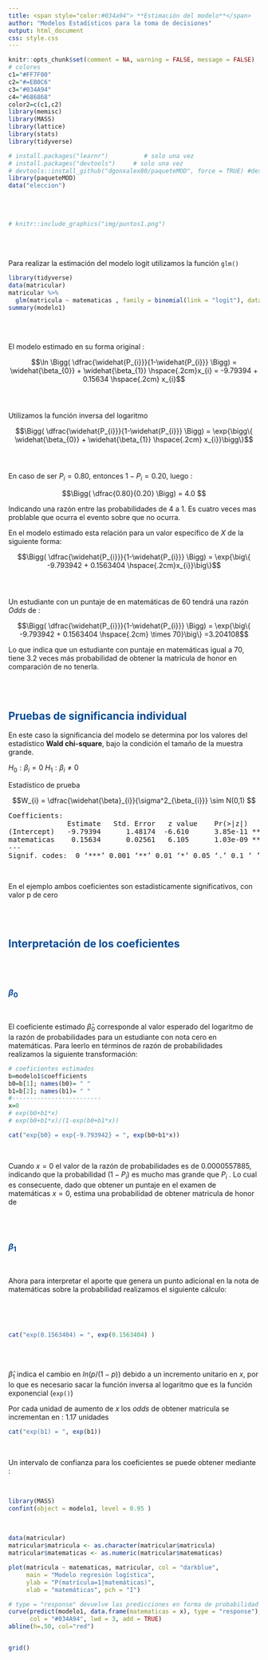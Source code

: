 ```yaml
---
title: <span style="color:#034a94"> **Estimación del modelo**</span>
author: "Modelos Estadísticos para la toma de decisiones"
output: html_document
css: style.css
---
```


```r
knitr::opts_chunk$set(comment = NA, warning = FALSE, message = FALSE)
# colores
c1="#FF7F00"
c2="#=EB0C6"
c3="#034A94"
c4="#686868"
color2=c(c1,c2)
library(memisc)
library(MASS)
library(lattice)
library(stats)
library(tidyverse)

# install.packages("learnr")          # solo una vez
# install.packages("devtools")     # solo una vez
# devtools::install_github("dgonxalex80/paqueteMOD", force = TRUE) #descarga paquete nivelatorioEST
library(paqueteMOD)
data("eleccion")
```

</br></br>

```r
# knitr::include_graphics("img/puntos1.png")
```


</br></br>

Para realizar la estimación del modelo logit utilizamos la función `glm()`

```r
library(tidyverse)
data(matricular)
matricular %>% 
  glm(matricula ~ matematicas , family = binomial(link = "logit"), data = .) -> modelo1
summary(modelo1) 

```

</br></br>

El modelo estimado en su forma original :

$$\ln \Bigg( \dfrac{\widehat{P_{i}}}{1-\widehat{P_{i}}} \Bigg) = \widehat{\beta_{0}} + \widehat{\beta_{1}} \hspace{.2cm}x_{i} = -9.79394  + 0.15634 \hspace{.2cm} x_{i}$$
</br></br>

Utilizamos la función inversa del logaritmo

$$\Bigg( \dfrac{\widehat{P_{i}}}{1-\widehat{P_{i}}} \Bigg) = \exp{\bigg\{ \widehat{\beta_{0}} + \widehat{\beta_{1}} \hspace{.2cm} x_{i}}\bigg\}$$
</br></br>


En caso de ser $P_{i} = 0.80$, entonces $1-P_{i} = 0.20$, luego :

$$\Bigg( \dfrac{0.80}{0.20} \Bigg) = 4.0 $$

Indicando una razón entre las probabilidades de 4 a 1.  Es cuatro veces mas problable que ocurra el evento sobre que no ocurra.


En el modelo estimado esta relación para un valor específico de $X$ de la siguiente forma:

$$\Bigg( \dfrac{\widehat{P_{i}}}{1-\widehat{P_{i}}} \Bigg) = \exp{\big\{ -9.793942  + 0.1563404 \hspace{.2cm}x_{i}}\big\}$$
</br></br>


Un estudiante con un puntaje de en matemáticas de $60$ tendrá una razón $Odds$ de :

$$\Bigg( \dfrac{\widehat{P_{i}}}{1-\widehat{P_{i}}} \Bigg) = \exp{\big\{ -9.793942  + 0.1563404 \hspace{.2cm} \times 70}\big\} =3.204108$$

Lo que indica que un estudiante con puntaje en matemáticas igual a 70, tiene 3.2 veces más probabilidad de obtener la matricula de honor en comparación de no tenerla.

</br></br>




## <span style="color:#034A94">**Pruebas de significancia individual**</span>


En este caso la significancia del modelo se determina por los valores del estadístico **Wald chi-square**, bajo la condición  el tamaño de la muestra grande. 

$H_0 : \beta_{i} = 0$
$H_1 : \beta_{i} \neq 0$

Estadístico de prueba

$$W_{i} = \dfrac{\widehat{\beta}_{i}}{\sigma^2_{\beta_{i}}} \sim N(0,1) $$


<pre>
Coefficients:
              Estimate   Std. Error   z value    Pr(>|z|)    
(Intercept)   -9.79394      1.48174  -6.610      3.85e-11 ***
matematicas    0.15634      0.02561   6.105      1.03e-09 ***
---
Signif. codes:  0 ‘***’ 0.001 ‘**’ 0.01 ‘*’ 0.05 ‘.’ 0.1 ‘ ’ 1
</pre>

</br>


En el ejemplo ambos coeficientes son estadisticamente significativos, con valor p de cero

</br></br>

## <span style="color:#034A94">**Interpretación de los coeficientes**</span>

</br></br>

### <span style="color:#034A94">$\beta_{0}$</span>

</br>

El coeficiente estimado $\widehat{\beta}_{0}$ corresponde al valor esperado del logaritmo de la razón de probabilidades para un estudiante con nota cero en matemáticas.  Para leerlo en términos de razón de probabilidades realizamos la siguiente transformación:


```r
# coeficientes estimados
b=modelo1$coefficients
b0=b[1]; names(b0)= " "
b1=b[2]; names(b1)= " "
#-------------------------
x=0
# exp(b0+b1*x)
# exp(b0+b1*x)/(1-exp(b0+b1*x))

cat("exp{b0} = exp{-9.793942} = ", exp(b0+b1*x))
```
</br>

Cuando $x=0$ el valor de la razón de probabilidades es de $0.0000557885$, indicando que la probabilidad $(1-P_{i})$ es mucho mas grande que $P_{i}$ . Lo cual es consecuente, dado que obtener un puntaje en el examen de matemáticas $x=0$, estima una probabilidad de obtener matricula de honor de 

</br></br>

### <span style="color:#034A94">$\beta_{1}$</span>

</br>

Ahora para interpretar el aporte que genera un punto adicional en la nota de matemáticas sobre la probabilidad realizamos el siguiente cálculo:

</br>

<!-- $$\exp{\{ 0.1563404 \}} = 1.169224$$ -->

</br>

```r
cat("exp(0.1563404) = ", exp(0.1563404) )
```


</br></br>

$\widehat{\beta}_{1}$ indica el cambio en $ln(p/(1-p))$  debido a un incremento unitario en $x$,   por lo que es necesario sacar la función inversa al logaritmo que es la función exponencial (`exp()`)

Por cada unidad de aumento de $x$ los $odds$ de obtener matricula se  incrementan en : $1.17$ unidades

```r
cat("exp(b1) = ", exp(b1))
```


</br>

Un intervalo de confianza para los coeficientes se puede obtener mediante :

</br>
```r
library(MASS)
confint(object = modelo1, level = 0.95 )
```
</br>


```r
data(matricular)
matricular$matricula <- as.character(matricular$matricula)
matricular$matematicas <- as.numeric(matricular$matematicas)

plot(matricula ~ matematicas, matricular, col = "darkblue",
     main = "Modelo regresión logística",
     ylab = "P(matrícula=1|matemáticas)",
     xlab = "matemáticas", pch = "I")

# type = "response" devuelve las predicciones en forma de probabilidad en lugar de en log_ODDs
curve(predict(modelo1, data.frame(matematicas = x), type = "response"),
      col = "#034A94", lwd = 3, add = TRUE)
abline(h=.50, col="red")


grid()
```

</br></br></br>

